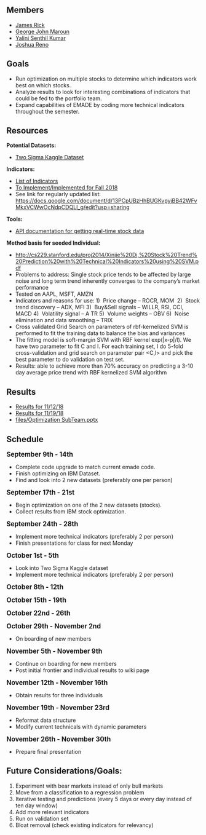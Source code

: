 == Members ==
* [[James Rick]]
* [[George John Maroun]]
* [[Yalini Senthil Kumar]]
* [[Joshua Reno]]

== Goals ==
*Run optimization on multiple stocks to determine which indicators work best on which stocks.
*Analyze results to look for interesting combinations of indicators that could be fed to the portfolio team.
*Expand capabilities of EMADE by coding more technical indicators throughout the semester.

== Resources ==
'''Potential Datasets:'''
* [https://www.kaggle.com/c/two-sigma-financial-news Two Sigma Kaggle Dataset]
'''Indicators:'''
* [https://www.tradingtechnologies.com/help/x-study/technical-indicator-definitions/list-of-technical-indicators/ List of Indicators]
* [[To Implement/Implemented for Fall 2018]]
* See link for regularly updated list: https://docs.google.com/document/d/13PCpUBzHhBUGKvpyjBB42WFvMkxVCWwOcNdpCDQLI_g/edit?usp=sharing
'''Tools:'''
* [https://www.alphavantage.co/documentation/ API documentation for getting real-time stock data]
'''Method basis for seeded Individual:'''
* http://cs229.stanford.edu/proj2014/Xinjie%20Di,%20Stock%20Trend%20Prediction%20with%20Technical%20Indicators%20using%20SVM.pdf
* Problems to address:  Single stock price tends to be affected by large noise and long term trend inherently converges to the company’s market performance 
* Tested on AAPL, MSFT, AMZN 
* Indicators and reasons for use:  1)  Price change – ROCR, MOM   2)  Stock trend discovery – ADX, MFI   3)  Buy&Sell signals – WILLR, RSI, CCI, MACD   4)  Volatility signal – A TR   5)  Volume weights – OBV   6)  Noise elimination and data smoothing – TRIX 
* Cross validated Grid Search on parameters of rbf-kernelized SVM is performed to fit the training data to balance the bias and variances
* The fitting model is soft-margin SVM with RBF kernel exp(|x-p|/l). We have two parameter to fit C and l. For each training set, I do 5-fold cross-validation and grid search on parameter pair <C,l> and pick the best parameter to do validation on test set. 
* Results: able to achieve more than 70% accuracy on predicting a 3-10 day average price trend with RBF kernelized SVM algorithm

== Results ==
* [[Results for 11/12/18]]
* [[Results for 11/19/18]]
* [[files/Optimization SubTeam.pptx]]

== Schedule ==
<big>'''September 9th - 14th'''</big> 
* Complete code upgrade to match current emade code.
* Finish optimizing on IBM Dataset.
* Find and look into 2 new datasets (preferably one per person)
<big>'''September 17th - 21st'''</big> 
* Begin optimization on one of the 2 new datasets (stocks).
* Collect results from IBM stock optimization.
<big>'''September 24th - 28th'''</big> 
* Implement more technical indicators (preferably 2 per person)
* Finish presentations for class for next Monday
<big>'''October 1st - 5th'''</big> 
* Look into Two Sigma Kaggle dataset
* Implement more technical indicators (preferably 2 per person)
<big>'''October 8th - 12th'''</big> 

<big>'''October 15th - 19th'''</big> 

<big>'''October 22nd - 26th'''</big> 

<big>'''October 29th - November 2nd'''</big>
* On boarding of new members 

<big>'''November 5th - November 9th'''</big>
* Continue on boarding for new members  
* Post initial frontier and individual results to wiki page  

<big>'''November 12th - November 16th'''</big>
* Obtain results for three individuals 

<big>'''November 19th - November 23rd'''</big>
* Reformat data structure
* Modify current technicals with dynamic parameters 

<big>'''November 26th - November 30th'''</big>
* Prepare final presentation 

== Future Considerations/Goals: ==
# Experiment with bear markets instead of only bull markets
# Move from a classification to a regression problem
# Iterative testing and predictions (every 5 days or every day instead of ten day window)
# Add more relevant indicators
# Run on validation set
# Bloat removal (check existing indicators for relevancy)